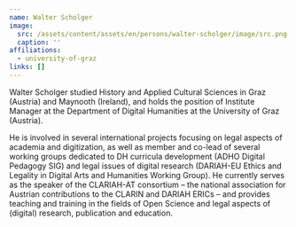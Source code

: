 ```yaml
---
name: Walter Scholger
image:
  src: /assets/content/assets/en/persons/walter-scholger/image/src.png
  caption: ''
affiliations:
  - university-of-graz
links: []
---
```

Walter Scholger studied History and Applied Cultural Sciences in Graz (Austria) and Maynooth (Ireland), and holds the position of Institute Manager at the Department of Digital Humanities at the University of Graz (Austria).

He is involved in several international projects focusing on legal aspects of academia and digitization, as well as member and co-lead of several working groups dedicated to DH curricula development (ADHO Digital Pedagogy SIG) and legal issues of digital research (DARIAH-EU Ethics and Legality in Digital Arts and Humanities Working Group). He currently serves as the speaker of the CLARIAH-AT consortium – the national association for Austrian contributions to the CLARIN and DARIAH ERICs – and provides teaching and training in the fields of Open Science and legal aspects of (digital) research, publication and education.
